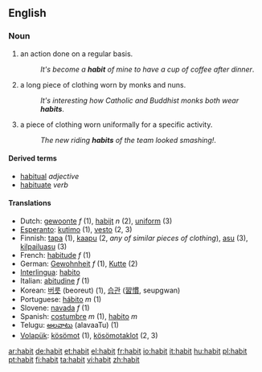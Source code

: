 ==English==

===Noun===
{{en-noun}}

#an action done on a regular basis.
#:''It's become a '''habit''' of mine to have a cup of coffee after dinner''.
#a long piece of clothing worn by monks and nuns.
#:''It's interesting how Catholic and Buddhist monks both wear '''habits'''''.
#a piece of clothing worn uniformally for a specific activity.
#:''The new riding '''habits''' of the team looked smashing!''.

==== Derived terms ====
*[[habitual]] ''adjective''
*[[habituate]] ''verb''

==== Translations ====
{{rfc-trans}}
*Dutch: [[gewoonte]] ''f'' (1), [[habijt]] ''n'' (2), [[uniform]] (3)
*[[Esperanto]]: [[kutimo]] (1), [[vesto]] (2, 3)
*Finnish: [[tapa#Finnish|tapa]] (1), [[kaapu]] (2, ''any of similar pieces of clothing''), [[asu#Finnish|asu]] (3), [[kilpailuasu]] (3)
*French: [[habitude]] ''f'' (1)
*German: [[Gewohnheit]] ''f'' (1), [[Kutte]] (2)
*[[Interlingua]]: [[habito]]
*Italian: [[abitudine]] ''f'' (1)
*Korean: [[버릇]] (beoreut) (1), [[습관]] ([[習慣]], seupgwan)
*Portuguese: [[hábito]] ''m'' (1)
*Slovene: [[navada]] ''f'' (1)
*Spanish: [[costumbre]] ''m'' (1), [[habito]] ''m''
*Telugu: [[అలవాటు]] (alavaaTu) (1)
*[[Volapük]]: [[kösömot]] (1), [[kösömotaklot]] (2, 3)

[[ar:habit]]
[[de:habit]]
[[et:habit]]
[[el:habit]]
[[fr:habit]]
[[io:habit]]
[[it:habit]]
[[hu:habit]]
[[pl:habit]]
[[pt:habit]]
[[fi:habit]]
[[ta:habit]]
[[vi:habit]]
[[zh:habit]]